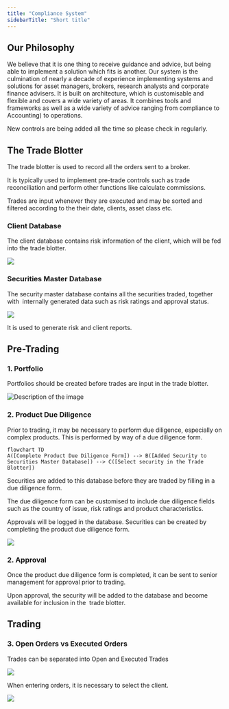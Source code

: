 ```yaml
---
title: "Compliance System"
sidebarTitle: "Short title"
---
```


## Our Philosophy
We believe that it is one thing to receive guidance and advice, but being able to  implement a solution which fits is another. Our system is the culmination of nearly a decade of experience implementing systems and solutions for asset managers, brokers, research analysts and corporate finance advisers. It is built on architecture, which is customisable and flexible and covers a wide variety of areas. It combines tools and frameworks as well as a wide variety of advice ranging from compliance to Accounting) to operations.

New controls are being added all the time so please check in regularly.

## The Trade Blotter

The trade blotter is used to record all the orders sent to a broker.

It is typically used to implement pre-trade controls such as trade reconciliation and perform other functions like calculate commissions.

Trades are input whenever they are executed and may be sorted and filtered according to the their date, clients, asset class etc.

### Client Database

The client database contains risk information of the client, which will be fed into the trade blotter.&#x20;

![](images/Screenshot2024-12-12at1.23.09AM.png)

### Securities Master Database

The security master database contains all the securities traded, together with  internally generated data such as risk ratings and approval status.

<Frame caption="Display of Securities Being Approved">
  <img src="images/Screenshot2024-12-12at1.08.40AM.png" />
</Frame>

It is used to generate risk and client reports.

## Pre-Trading

### 1. Portfolio

Portfolios should be created before trades are input in the trade blotter.

<Frame caption="Custom Portfolio">
  <img src="images/Screenshot2024-12-12at1.02.05AM.png" alt="Description of the image" />
</Frame>

### 2. Product Due Diligence

Prior to trading, it may be necessary to perform due diligence, especially on complex products. This is performed by way of a due diligence form.

```mermaid
flowchart TD 
A([Complete Product Due Diligence Form]) --> B([Added Security to Securities Master Database]) --> C([Select security in the Trade Blotter])
```

Securities are added to this database before they are traded by filling in a due diligence form.

The due diligence form can be customised to include due diligence fields such as the country of issue, risk ratings and product characteristics.

Approvals will be logged in the database.
Securities can be created by completing the product due diligence form.

![](Screenshot2024-12-09at11.37.22PM.png)

### 2. Approval

Once the product due diligence form is completed, it can be sent to senior management for approval prior to trading.

Upon approval, the security will be added to the database and become available for inclusion in the  trade blotter.

## Trading

### 3. Open Orders vs Executed Orders

Trades can be separated into Open and Executed Trades

<Frame caption="Open Orders and Executed Trades">
  <img src="images/Screenshot2024-12-12at1.15.49AM.png" />
</Frame>

When entering orders, it is necessary to select the client.

![](images/Screenshot2024-12-12at1.19.49AM.png)